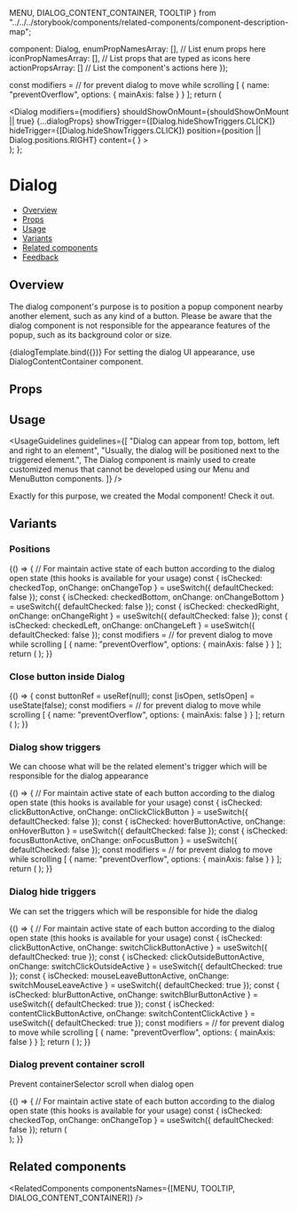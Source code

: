   MENU,
  DIALOG_CONTENT_CONTAINER,
  TOOLTIP
} from "../../../storybook/components/related-components/component-description-map";

  component: Dialog,
  enumPropNamesArray: [], // List enum props here
  iconPropNamesArray: [], // List props that are typed as icons here
  actionPropsArray: [] // List the component's actions here
});

<Meta
  title="Components/Dialog/Dialog"
  component={Dialog}
  argTypes={metaSettings.argTypes}
  decorators={metaSettings.decorators}
/>

<!--- Component template -->

  const modifiers =
    // for prevent dialog to move while scrolling
    [
      {
        name: "preventOverflow",
        options: {
          mainAxis: false
        }
      }
    ];
  return (
    <div className="monday-storybook-dialog--story-padding">
      <Dialog
        modifiers={modifiers}
        shouldShowOnMount={shouldShowOnMount || true}
        {...dialogProps}
        showTrigger={[Dialog.hideShowTriggers.CLICK]}
        hideTrigger={[Dialog.hideShowTriggers.CLICK]}
        position={position || Dialog.positions.RIGHT}
        content={
          <DialogContentContainer>
            <ExampleContent />
          </DialogContentContainer>
        }
      >
        <IconButton icon={Info} active kind={IconButton.kinds.SECONDARY} />
      </Dialog>
    </div>
  );
};

<!--- Component documentation -->

# Dialog

- [Overview](#overview)
- [Props](#props)
- [Usage](#usage)
- [Variants](#variants)
- [Related components](#related-components)
- [Feedback](#feedback)

## Overview

The dialog component's purpose is to position a popup component nearby another element, such as any kind of a button.
Please be aware that the dialog component is not responsible for the appearance features of the popup, such as its background color or size.

<Canvas>
  <Story name="Overview">{dialogTemplate.bind({})}</Story>
</Canvas>

<Tip>
  For setting the dialog UI appearance, use
  <Link size={Link.sizes.SMALL} href="/?path=/docs/popover-dialogcontentcontainer--overview">
    DialogContentContainer
  </Link>
  component.
</Tip>

## Props

<ArgsTable story="Overview" />

## Usage

<UsageGuidelines
  guidelines={[
    "Dialog can appear from top, bottom, left and right to an element",
    "Usually, the dialog will be positioned next to the triggered element.",
    <span>
      The Dialog component is mainly used to create customized menus that cannot be developed using our
      <Link href="/?path=/docs/navigation-menu-menu--overview">Menu</Link> and <Link href="?path=/docs/buttons-menubutton--overview">
        MenuButton
      </Link> components.
    </span>
  ]}
/>

<AttentionBox
  title="Trying to implement your own customize menu?"
  text="Please be sure that what you try implement cannot be achieved by using already implemented simpler components - such as our menu component, because creating an over-complicated UI can hurt user experience."
/>

<Tip title="Wishing to position your pop over in the center of the page?">
  Exactly for this purpose, we created the
  <Link href="/?path=/docs/feedback-modal--overview" size={Link.sizes.SMALL}>
    Modal
  </Link>
  component! Check it out.
</Tip>

## Variants

### Positions

<Canvas>
  <Story name="Positions">
    {() => {
      // For maintain active state of each button according to the dialog open state (this hooks is available for your usage)
      const { isChecked: checkedTop, onChange: onChangeTop } = useSwitch({ defaultChecked: false });
      const { isChecked: checkedBottom, onChange: onChangeBottom } = useSwitch({ defaultChecked: false });
      const { isChecked: checkedRight, onChange: onChangeRight } = useSwitch({ defaultChecked: false });
      const { isChecked: checkedLeft, onChange: onChangeLeft } = useSwitch({ defaultChecked: false });
      const modifiers =
        // for prevent dialog to move while scrolling
        [
          {
            name: "preventOverflow",
            options: {
              mainAxis: false
            }
          }
        ];
      return (
        <Flex className="monday-storybook-dialog--story-padding" gap={Flex.gaps.MEDIUM}>
          <Dialog
            modifiers={modifiers}
            open={checkedTop}
            position={Dialog.positions.TOP} // set dialog position
            showTrigger={[]}
            hideTrigger={[]}
            content={
              <DialogContentContainer>
                <ExampleContent />
              </DialogContentContainer>
            }
          >
            <Button kind={Button.kinds.SECONDARY} onClick={onChangeTop} active={checkedTop}>
              Top
            </Button>
          </Dialog>
          <Dialog
            modifiers={modifiers}
            position={Dialog.positions.BOTTOM} // set dialog position
            showTrigger={[]}
            hideTrigger={[]}
            open={checkedBottom}
            content={
              <DialogContentContainer>
                <ExampleContent />
              </DialogContentContainer>
            }
          >
            <Button kind={Button.kinds.SECONDARY} onClick={onChangeBottom} active={checkedBottom}>
              Bottom
            </Button>
          </Dialog>
          <Dialog
            modifiers={modifiers}
            showTrigger={[]}
            hideTrigger={[]}
            position={Dialog.positions.RIGHT} // set dialog position
            open={checkedRight}
            content={
              <DialogContentContainer>
                <ExampleContent />
              </DialogContentContainer>
            }
          >
            <Button kind={Button.kinds.SECONDARY} onClick={onChangeRight} active={checkedRight}>
              Right
            </Button>
          </Dialog>
          <Dialog
            modifiers={modifiers}
            position={Dialog.positions.LEFT} // set dialog position
            showTrigger={[]}
            hideTrigger={[]}
            open={checkedLeft}
            content={
              <DialogContentContainer>
                <ExampleContent />
              </DialogContentContainer>
            }
          >
            <Button kind={Button.kinds.SECONDARY} onClick={onChangeLeft} active={checkedLeft}>
              Left
            </Button>
          </Dialog>
        </Flex>
      );
    }}
  </Story>
</Canvas>

### Close button inside Dialog

<Canvas>
  <Story name="Close button inside Dialog">
    {() => {
      const buttonRef = useRef(null);
      const [isOpen, setIsOpen] = useState(false);
      const modifiers =
        // for prevent dialog to move while scrolling
        [
          {
            name: "preventOverflow",
            options: {
              mainAxis: false
            }
          }
        ];
      return (
        <Flex className="monday-storybook-dialog--story-padding" gap={Flex.gaps.MEDIUM}>
          <Dialog
            modifiers={modifiers}
            open={isOpen}
            showTrigger={[]}
            hideTrigger={[]}
            // Using callback instead of hideTrigger here cause Controlled and Uncontrolled Dialog states shouldn't be mixed -
            // - putting Dialog.hideShowTriggers.CLICK_OUTSIDE in hideTrigger array won't work
            onClickOutside={e => {
              // Fix to avoid double Dialog reopening when dialog button is clicked (and it's an outside click same time)
              if (e.target !== buttonRef.current) {
                setIsOpen(false);
              }
            }}
            content={
              <DialogContentContainer>
                <div style={{ width: 300, height: 300 }}>
                  <IconButton icon={CloseSmall} onClick={() => setIsOpen(false)} />
                </div>
              </DialogContentContainer>
            }
          >
            <Button
              ref={buttonRef}
              kind={Button.kinds.SECONDARY}
              onClick={() => setIsOpen(prevState => !prevState)}
              active={isOpen}
            >
              Top
            </Button>
          </Dialog>
        </Flex>
      );
    }}
  </Story>
</Canvas>

### Dialog show triggers

We can choose what will be the related element's trigger which will be responsible for the dialog appearance

<Canvas>
  <Story name="Show triggers">
    {() => {
      // For maintain active state of each button according to the dialog open state (this hooks is available for your usage)
      const { isChecked: clickButtonActive, onChange: onClickClickButton } = useSwitch({ defaultChecked: false });
      const { isChecked: hoverButtonActive, onChange: onHoverButton } = useSwitch({ defaultChecked: false });
      const { isChecked: focusButtonActive, onChange: onFocusButton } = useSwitch({ defaultChecked: false });
      const modifiers =
        // for prevent dialog to move while scrolling
        [
          {
            name: "preventOverflow",
            options: {
              mainAxis: false
            }
          }
        ];
      return (
        <Flex className="monday-storybook-dialog--story-padding" gap={Flex.gaps.MEDIUM}>
          <Dialog
            modifiers={modifiers}
            showTrigger={[Dialog.hideShowTriggers.CLICK]}
            hideTrigger={[Dialog.hideShowTriggers.CLICK]}
            content={
              <DialogContentContainer>
                <ExampleContent />
              </DialogContentContainer>
            }
          >
            <Button kind={Button.kinds.SECONDARY} active={clickButtonActive} onClick={onClickClickButton}>
              On click
            </Button>
          </Dialog>
          <Dialog
            modifiers={modifiers}
            showTrigger={[Dialog.hideShowTriggers.MOUSE_ENTER]}
            hideTrigger={[Dialog.hideShowTriggers.MOUSE_LEAVE]}
            content={
              <DialogContentContainer>
                <ExampleContent />
              </DialogContentContainer>
            }
          >
            <div onMouseEnter={onHoverButton} onMouseLeave={onHoverButton}>
              <Button kind={Button.kinds.SECONDARY} active={hoverButtonActive}>
                On mouse enter
              </Button>
            </div>
          </Dialog>
          <Dialog
            modifiers={modifiers}
            showTrigger={[Dialog.hideShowTriggers.FOCUS]}
            hideTrigger={[Dialog.hideShowTriggers.BLUR]}
            content={
              <DialogContentContainer>
                <ExampleContent />
              </DialogContentContainer>
            }
          >
            <Button
              onFocus={onFocusButton}
              onBlur={onFocusButton}
              kind={Button.kinds.SECONDARY}
              active={focusButtonActive}
            >
              On focus
            </Button>
          </Dialog>
          <Dialog
            modifiers={modifiers}
            shouldShowOnMount
            showTrigger={[]}
            hideTrigger={[]}
            position={Dialog.positions.RIGHT}
            content={
              <DialogContentContainer>
                <ExampleContent />
              </DialogContentContainer>
            }
          >
            <Button kind={Button.kinds.SECONDARY} active>
              On mount
            </Button>
          </Dialog>
        </Flex>
      );
    }}
  </Story>
</Canvas>

### Dialog hide triggers

We can set the triggers which will be responsible for hide the dialog

<Canvas>
  <Story name="Hide triggers">
    {() => {
      // For maintain active state of each button according to the dialog open state (this hooks is available for your usage)
      const { isChecked: clickButtonActive, onChange: switchClickButtonActive } = useSwitch({ defaultChecked: true });
      const { isChecked: clickOutsideButtonActive, onChange: switchClickOutsideActive } = useSwitch({
        defaultChecked: true
      });
      const { isChecked: mouseLeaveButtonActive, onChange: switchMouseLeaveActive } = useSwitch({
        defaultChecked: true
      });
      const { isChecked: blurButtonActive, onChange: switchBlurButtonActive } = useSwitch({ defaultChecked: true });
      const { isChecked: contentClickButtonActive, onChange: switchContentClickActive } = useSwitch({
        defaultChecked: true
      });
      const modifiers =
        // for prevent dialog to move while scrolling
        [
          {
            name: "preventOverflow",
            options: {
              mainAxis: false
            }
          }
        ];
      return (
        <Flex
          className="monday-storybook-dialog_hide-triggers-story"
          wrap
          direction={Flex.directions.COLUMN}
          justify={Flex.justify.START}
          align={Flex.align.START}
        >
          <Dialog
            modifiers={modifiers}
            shouldShowOnMount
            onClickOutside={switchClickOutsideActive}
            position={Dialog.positions.RIGHT}
            showTrigger={[Dialog.hideShowTriggers.CLICK]}
            hideTrigger={[Dialog.hideShowTriggers.CLICK_OUTSIDE]}
            content={
              <DialogContentContainer>
                <ExampleContent rowsCount={1} />
              </DialogContentContainer>
            }
          >
            <Button
              kind={Button.kinds.SECONDARY}
              active={clickOutsideButtonActive}
              onClick={switchClickOutsideActive}
              style={{ marginBlock: "54px" }}
            >
              On click outside
            </Button>
          </Dialog>
          <Dialog
            modifiers={modifiers}
            shouldShowOnMount
            position={Dialog.positions.RIGHT}
            showTrigger={[Dialog.hideShowTriggers.CLICK]}
            hideTrigger={[Dialog.hideShowTriggers.CLICK]}
            content={
              <DialogContentContainer>
                <ExampleContent rowsCount={1} />
              </DialogContentContainer>
            }
          >
            <Button
              kind={Button.kinds.SECONDARY}
              active={clickButtonActive}
              onClick={switchClickButtonActive}
              style={{ marginBlock: "54px" }}
            >
              On click
            </Button>
          </Dialog>
          <Dialog
            modifiers={modifiers}
            shouldShowOnMount
            position={Dialog.positions.RIGHT}
            showTrigger={[Dialog.hideShowTriggers.FOCUS, Dialog.hideShowTriggers.CLICK]}
            hideTrigger={[Dialog.hideShowTriggers.BLUR]}
            content={
              <DialogContentContainer>
                <ExampleContent rowsCount={1} />
              </DialogContentContainer>
            }
          >
            <Button
              kind={Button.kinds.SECONDARY}
              active={blurButtonActive}
              onClick={switchBlurButtonActive}
              style={{ marginBlock: "54px" }}
            >
              On blur
            </Button>
          </Dialog>
          <Dialog
            modifiers={modifiers}
            shouldShowOnMount
            position={Dialog.positions.RIGHT}
            showTrigger={[Dialog.hideShowTriggers.CLICK]}
            hideTrigger={[Dialog.hideShowTriggers.CONTENT_CLICK]}
            onContentClick={switchContentClickActive}
            content={
              <DialogContentContainer>
                <ExampleContent rowsCount={1} />
              </DialogContentContainer>
            }
          >
            <Button
              kind={Button.kinds.SECONDARY}
              active={contentClickButtonActive}
              onClick={switchContentClickActive}
              style={{ marginBlock: "54px" }}
            >
              On content click
            </Button>
          </Dialog>
          <Dialog
            modifiers={modifiers}
            shouldShowOnMount
            showTrigger={[Dialog.hideShowTriggers.MOUSE_ENTER]}
            hideTrigger={[Dialog.hideShowTriggers.MOUSE_LEAVE]}
            position={Dialog.positions.RIGHT}
            onDialogDidHide={switchMouseLeaveActive}
            onDialogDidShow={switchMouseLeaveActive}
            content={
              <DialogContentContainer>
                <ExampleContent rowsCount={1} />
              </DialogContentContainer>
            }
          >
            <Button
              kind={Button.kinds.SECONDARY}
              active={mouseLeaveButtonActive}
              onClick={switchMouseLeaveActive}
              style={{ marginBlock: "54px" }}
            >
              On mouse leave
            </Button>
          </Dialog>
        </Flex>
      );
    }}
  </Story>
</Canvas>

### Dialog prevent container scroll

Prevent containerSelector scroll when dialog open

<Canvas>
  <Story name="Disable scroll when dialog open">
    {() => {
      // For maintain active state of each button according to the dialog open state (this hooks is available for your usage)
      const { isChecked: checkedTop, onChange: onChangeTop } = useSwitch({ defaultChecked: false });
      return (
        <Flex className="monday-storybook-dialog--story-padding" gap={Flex.gaps.MEDIUM}>
          <div className={"scrollable"} style={{ height: "300px", width: "400px", overflow: "auto" }}>
            <div style={{ height: "800px" }}>
              <Dialog
                open={checkedTop}
                position={Dialog.positions.LEFT}
                showTrigger={[]}
                hideTrigger={[]}
                containerSelector={".scrollable"}
                disableContainerScroll
                content={
                  <DialogContentContainer>
                    <ExampleContent />
                  </DialogContentContainer>
                }
              >
                <Button kind={Button.kinds.SECONDARY} onClick={onChangeTop} active={checkedTop}>
                  Click
                </Button>
              </Dialog>
            </div>
          </div>
        </Flex>
      );
    }}
  </Story>
</Canvas>

## Related components

<RelatedComponents componentsNames={[MENU, TOOLTIP, DIALOG_CONTENT_CONTAINER]} />
